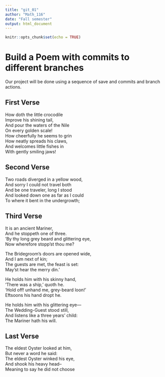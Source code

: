 ```yaml
---
title: "git_01"
author: "Math_116"
date: "Fall semester"
output: html_document
---
```


```r
knitr::opts_chunk$set(echo = TRUE)
```
# Build a Poem with commits to different branches
Our project will be done using a sequence of save and commits and branch actions.
<!-- Do not modify or change any text in "!--" bracketed areas such as this --- these are instructions to
you, if you change any of this the git program will notice it and compromise your git merging strategy !-->

## First Verse 
<!--Put the first five lines of a poem by Lewis Carrol in this section!-->
How doth the little crocodile  
Improve his shining tail,  
And pour the waters of the Nile  
On every golden scale!  
How cheerfully he seems to grin  
How neatly spreads his claws,  
And welcomes little fishes in  
With gently smiling jaws!  
  
## Second Verse
<!--Put the first five lines of a poem by Robert Frost here!-->

Two roads diverged in a yellow wood,  
And sorry I could not travel both  
And be one traveler, long I stood  
And looked down one as far as I could  
To where it bent in the undergrowth;  

## Third Verse
<!--Put the first two verses of The Walrus and the Carpenter here!-->

It is an ancient Mariner,  
And he stoppeth one of three.  
'By thy long grey beard and glittering eye,  
Now wherefore stopp'st thou me?  
  
The Bridegroom's doors are opened wide,  
And I am next of kin;  
The guests are met, the feast is set:  
May'st hear the merry din.'  
  
He holds him with his skinny hand,  
'There was a ship,' quoth he.  
'Hold off! unhand me, grey-beard loon!'  
Eftsoons his hand dropt he.  
  
He holds him with his glittering eye—  
The Wedding-Guest stood still,  
And listens like a three years' child:  
The Mariner hath his will.  
       
## Last Verse
<!--Put a short poem of your choice 8-20 lines,here!-->

The eldest Oyster looked at him,  
But never a word he said:  
The eldest Oyster winked his eye,  
And shook his heavy head--  
Meaning to say he did not choose  

